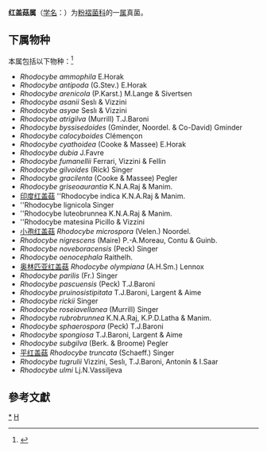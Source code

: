 {{Automatic taxobox
| taxon = Rhodocybe
| authority = Maire, (1926)
| image = Rhodocybe gemina 20080828wc.JPG
| image_caption = ''[[Rhodocybe_gemina|Rhodocybe gemina]]''
| synonyms = ''Hirneola'' Velenovský, 1939
}}
'''红盖菇属'''（[[学名|学名]]：{{lang|la|''Rhodocybe''}}）为[[粉褶菌科|粉褶菌科]]的一[[属|属]]真菌。

==下属物种==
本属包括以下物种：<ref>{{cite web |title=Rhodocybe Maire, 1926 |url=https://www.gbif.org/species/2532166 |website=GBIF}}</ref>
* ''Rhodocybe ammophila'' E.Horak
* ''Rhodocybe antipoda'' (G.Stev.) E.Horak
* ''Rhodocybe arenicola'' (P.Karst.) M.Lange & Sivertsen
* ''Rhodocybe asanii'' Seslı & Vizzini
* ''Rhodocybe asyae'' Seslı & Vizzini
* ''Rhodocybe atrigilva'' (Murrill) T.J.Baroni
* ''Rhodocybe byssisedoides'' (Gminder, Noordel. & Co-David) Gminder
* ''Rhodocybe calocyboides'' Clémençon
* ''Rhodocybe cyathoidea'' (Cooke & Massee) E.Horak
* ''Rhodocybe dubia'' J.Favre
* ''Rhodocybe fumanellii'' Ferrari, Vizzini & Fellin
* ''Rhodocybe gilvoides'' (Rick) Singer
* ''Rhodocybe gracilenta'' (Cooke & Massee) Pegler
* ''Rhodocybe griseoaurantia'' K.N.A.Raj & Manim.
* [[印度红盖菇|印度红盖菇]] ''Rhodocybe indica K.N.A.Raj & Manim.
* ''Rhodocybe lignicola Singer
* ''Rhodocybe luteobrunnea K.N.A.Raj & Manim.
* ''Rhodocybe matesina Picillo & Vizzini
* [[小孢红盖菇|小孢红盖菇]] ''Rhodocybe microspora'' (Velen.) Noordel.
* ''Rhodocybe nigrescens'' (Maire) P.-A.Moreau, Contu & Guinb.
* ''Rhodocybe noveboracensis'' (Peck) Singer
* ''Rhodocybe oenocephala'' Raithelh.
* [[奥林匹亚红盖菇|奥林匹亚红盖菇]] ''Rhodocybe olympiana'' (A.H.Sm.) Lennox
* ''Rhodocybe parilis'' (Fr.) Singer
* ''Rhodocybe pascuensis'' (Peck) T.J.Baroni
* ''Rhodocybe pruinosistipitata'' T.J.Baroni, Largent & Aime
* ''Rhodocybe rickii'' Singer
* ''Rhodocybe roseiavellanea'' (Murrill) Singer
* ''Rhodocybe rubrobrunnea'' K.N.A.Raj, K.P.D.Latha & Manim.
* ''Rhodocybe sphaerospora'' (Peck) T.J.Baroni
* ''Rhodocybe spongiosa'' T.J.Baroni, Largent & Aime
* ''Rhodocybe subgilva'' (Berk. & Broome) Pegler
* [[平红盖菇|平红盖菇]] ''Rhodocybe truncata'' (Schaeff.) Singer
* ''Rhodocybe tugrulii'' Vizzini, Seslı, T.J.Baroni, Antonín & I.Saar
* ''Rhodocybe ulmi'' Lj.N.Vassiljeva

==參考文獻==
{{reflist}}

{{taxonbar}}

[[Category:_红盖菇属|*]]
[[Category:_1926年描述的分类群|H]]